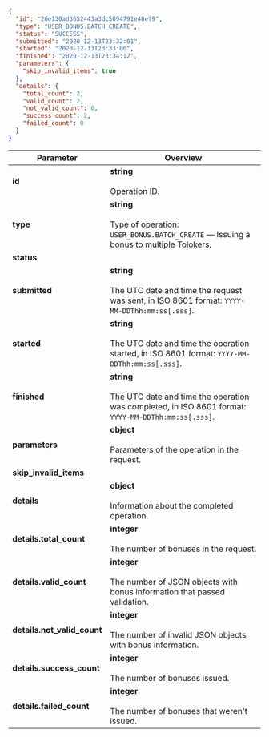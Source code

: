 
```json
{
  "id": "26e130ad3652443a3dc5094791e48ef9",
  "type": "USER_BONUS.BATCH_CREATE",
  "status": "SUCCESS",
  "submitted": "2020-12-13T23:32:01",
  "started": "2020-12-13T23:33:00",
  "finished": "2020-12-13T23:34:12",
  "parameters": {
    "skip_invalid_items": true
  },
  "details": {
    "total_count": 2,
    "valid_count": 2,
    "not_valid_count": 0,
    "success_count": 2,
    "failed_count": 0
  }
}
```

Parameter | Overview
----- | -----
**id** | **string**<br/><br/>    Operation ID.
**type** | **string**<br/><br/>    Type of operation: `USER_BONUS.BATCH_CREATE` — Issuing a bonus to multiple Tolokers.
**status** | <CreateBonusTable3/>
**submitted** | **string**<br/><br/>    The UTC date and time the request was sent, in ISO 8601 format: `YYYY-MM-DDThh:mm:ss[.sss]`.
**started** | **string**<br/><br/>    The UTC date and time the operation started, in ISO 8601 format: `YYYY-MM-DDThh:mm:ss[.sss]`.
**finished** | **string**<br/><br/>    The UTC date and time the operation was completed, in ISO 8601 format: `YYYY-MM-DDThh:mm:ss[.sss]`.
**parameters** | **object**<br/><br/>    Parameters of the operation in the request.
**skip_invalid_items** | <CreateBonusTable4/>
**details** | **object**<br/><br/>    Information about the completed operation.
**details.total_count** | **integer**<br/><br/>    The number of bonuses in the request.
**details.valid_count** | **integer**<br/><br/>    The number of JSON objects with bonus information that passed validation.
**details.not_valid_count** | **integer**<br/><br/>    The number of invalid JSON objects with bonus information.
**details.success_count** | **integer**<br/><br/>    The number of bonuses issued.
**details.failed_count** | **integer**<br/><br/>    The number of bonuses that weren't issued.
